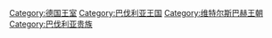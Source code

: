 [[Category:德国王室|Category:德国王室]]
[[Category:巴伐利亚王国|Category:巴伐利亚王国]]
[[Category:维特尔斯巴赫王朝|Category:维特尔斯巴赫王朝]]
[[Category:巴伐利亚贵族|Category:巴伐利亚贵族]]